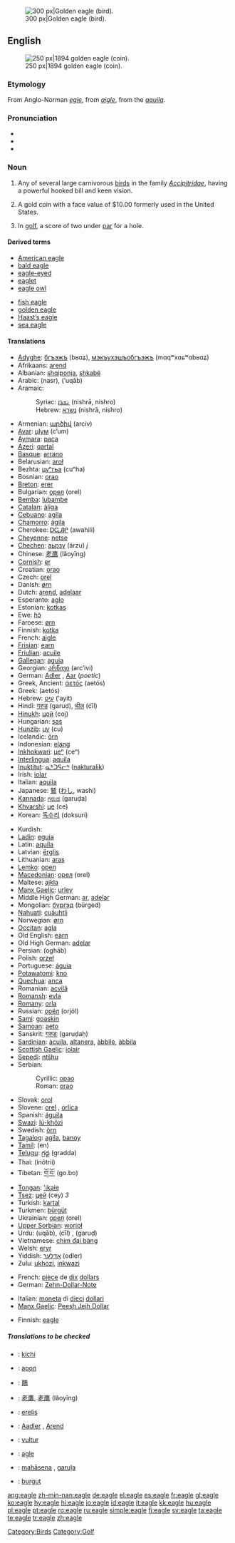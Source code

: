 {{see|Eagle}}
{{wikipedia|Eagle}}
{{wikipedia|Eagle (disambiguation)}}
[[Image:GoldenEagle-Nova.jpg|thumb|right|300 px|Golden eagle (bird).]]
==English==
[[Image:1894-O-Eagle.jpg|thumb|right|250 px|1894 golden eagle (coin).]]

===Etymology===
From Anglo-Norman ''[[egle]]'', from {{OF.}} ''[[aigle]]'', from the {{L.}} ''[[aquila]]''.

===Pronunciation===
*{{IPA|/'i:gəl/}}
*{{audio|en-us-eagle.ogg|Audio (US)}}
*{{rhymes|iːɡəl}}

===Noun===
{{en-noun}}

# Any of several large carnivorous [[bird]]s in the family ''[[Accipitridae]]'', having a powerful hooked bill and keen vision.
# {{US}} A gold coin with a face value of $10.00 formerly used in the United States.
# In [[golf]], a score of two under [[par]] for a hole.

====Derived terms====
{{top2}}
*[[American eagle]]
*[[bald eagle]]
*[[eagle-eyed]]
*[[eaglet]]
*[[eagle owl]]
{{mid2}}
*[[fish eagle]]
*[[golden eagle]]
*[[Haast's eagle|Haast’s eagle]]
*[[sea eagle]]
{{bottom2}}

====Translations====
{{trans-top|Any of several large carnivorous birds in the family Accipitridae}}
*[[Adyghe]]: [[бгъэжъ]] (bʁɑʑ), [[мэкъухэшъобгъэжъ]] (mɑqʷxɑɕʷɑbʁɑʑ)
*Afrikaans: [[arend]]
*Albanian: [[shqiponja]], [[shkabë]]
*Arabic: {{ARchar|[[نسر]]}} (nasr), {{ARchar|[[عقاب]]}} (‘uqāb)
*Aramaic:
*:Syriac: [[ܢܫܪܐ]] (nishrā, nishro) {{m}}
*:Hebrew: [[נשרא]] (nishrā, nishro) {{m}}
*Armenian: [[արծիվ]] (arciv)
*[[Avar]]: [[цӀум]] (cʼum)
*[[Aymara]]: [[paca]]
*[[Azeri]]: [[qartal]]
*[[Basque]]: [[arrano]]
*Belarusian: [[aroł]]
*Bezhta: [[цуⁿгьа]] (cuⁿha)
*Bosnian: [[orao#Bosnian|orao]]
*[[Breton]]: [[erer]]
*Bulgarian: [[орел]] (orel)
*[[Bemba]]: [[lubambe]]
*[[Catalan]]: [[àliga]]
*[[Cebuano]]: [[agila]]
*[[Chamorro]]: [[ágila]]
*Cherokee: [[ᎠᏩᎯᎵ]] (awahili)
*[[Cheyenne]]: [[netse]]
*[[Chechen]]: [[аьрзу]] (ärzu) ''j''
*Chinese: [[老鹰]] (lǎoyīng)
*[[Cornish]]: [[er]]
*Croatian: [[orao#Croatian|orao]]
*Czech: [[orel]]
*Danish: [[ørn]]
*Dutch: [[arend]], [[adelaar]]
*Esperanto: [[aglo]]
*Estonian: [[kotkas]]
*Ewe: [[hɔ̃]]
*Faroese: [[ørn]]
*Finnish: [[kotka]]
*French: [[aigle]] {{m}}
*[[Frisian]]: [[earn]]
*[[Friulian]]: [[acuile]]
*[[Gallegan]]: [[aguia]]
*Georgian: [[არწივი]] (arcʼivi)
*German: [[Adler]] {{m}}, [[Aar]] {{m}} (''poetic'')
*Greek, Ancient: [[ἀετός]] (aetós) {{m}}
*Greek: {{t+|el|αετός|m|}} (aetós)
*Hebrew: [[עיט]] (‘ayit)
*Hindi: [[गरुड]] (garuḍ), [[चील]] (ćīl)
*[[Hinukh]]: [[цой]] (coj)
*Hungarian: [[sas]]
*[[Hunzib]]: [[цу]] (cu)
*Icelandic: [[örn]]
*Indonesian: [[elang]]
*[[Inkhokwari]]: [[цеⁿ]] (ceⁿ)
*[[Interlingua]]: [[aquila]]
*[[Inuktitut]]: [[ᓇᒃᑐᕋᓕᒃ]] ([[nakturalik]])
*Irish: [[iolar]] {{m}}
*Italian: [[aquila]] {{f}}
*Japanese: [[鷲]] ([[わし]], washi)
*[[Kannada]]: [[ಗರುಡ]] (garuḍa)
*[[Khvarshi]]: [[це]] (ce)
*Korean: [[독수리]] (doksuri)
{{trans-mid}}
*Kurdish: {{KUchar|[[هه‌ڵۆ]]}}
*[[Ladin]]: [[eguia]]
*Latin: [[aquila]] {{f}}
*Latvian: [[ērglis]]
*Lithuanian: [[aras]] {{m}}
*[[Lemko]]: [[орел]]
*[[Macedonian]]: [[орел]] (orel)
*Maltese: [[ajkla]]
*[[Manx Gaelic]]: [[urley]]
*Middle High German: [[ar]], [[adelar]]
*Mongolian: [[бүргэд]] (bürged)
*[[Nahuatl]]: [[cuāuhtli]]
*Norwegian: [[ørn]] {{m}}
*[[Occitan]]: [[agla]]
*Old English: [[earn]]
*Old High German: [[adelar]]
*Persian: {{FAchar|[[عقاب]]}} (oghāb)
*Polish: [[orzeł]] {{m}}
*Portuguese: [[águia]] {{f}}
*[[Potawatomi]]: [[kno]]
*[[Quechua]]: [[anca]]
*Romanian: [[acvilă]] {{f}}
*[[Romansh]]: [[evla]]
*[[Romany]]: [[orla]] {{f}}
*Russian: [[орёл]] (orjól) {{m}}
*[[Sami]]: [[goaskin]]
*[[Samoan]]: [[aeto]]
*Sanskrit: [[गरुडः]] (garuḍaḥ)
*[[Sardinian]]: [[àcuila]], [[altanera]], [[àbbile]], [[àbbila]]
*[[Scottish Gaelic]]: [[iolair]]
*[[Sepedi]]: [[ntšhu]]
*Serbian:
*:Cyrillic: [[орао#Serbian|орао]]
*:Roman: [[orao#Serbian|orao]]
*Slovak: [[orol]]
*Slovene: [[orel]] {{m}}, [[orlica]] {{f}}
*Spanish: [[águila]] {{f}}
*[[Swazi]]: [[lú-khôzi]]
*Swedish: [[örn]]
*[[Tagalog]]: [[agila]], [[banoy]]
*[[Tamil]]: (en)
*[[Telugu]]: [[గ్రద్ద]] (gradda)
*Thai: {{THchar|[[อินทรี]]}} (inôtrii)
*Tibetan: [[གོ་བོ་]] (go.bo)
*[[Tongan]]: [['ikale]]
*[[Tsez]]: [[цей]] (cey) ''3''
*Turkish: [[kartal]]
*Turkmen: [[bürgüt]]
*Ukrainian: [[орел]] (orel)
*[[Upper Sorbian]]: [[worjoł]]
*Urdu: {{URchar|[[عقاب]]}} (uqāb), {{URchar|[[چیل]]}} (ćīl) {{f}}, {{URchar|[[گرڈ]]}} (garuḍ)
*Vietnamese: [[chim đại bàng]]
*Welsh: [[eryr]]
*Yiddish: [[אָדלער]] (odler) {{m}}
*Zulu: [[ukhozi]], [[inkwazi]]
{{trans-bottom}}

{{trans-top|A gold coin with a face value of $10.00}}
*French: [[pièce]] de [[dix]] [[dollar]]s
*German: [[Zehn-Dollar-Note]] {{f}}
{{trans-mid}}
*Italian: [[moneta]] di [[dieci]] [[dollaro|dollari]]
*[[Manx Gaelic]]: [[Peesh Jeih Dollar]]
{{trans-bottom}}

{{trans-top|In golf, a score of two under par for a hole}}
*Finnish: [[eagle]]
{{trans-mid}}
{{trans-bottom}}

=====Translations to be checked=====
{{checktrans}}
{{top}}
*{{ttbc|Amuzgo}}: [[kíchi]]
*{{ttbc|Belarusian}}: [[арол]]
*{{ttbc|CJKV Characters}}: [[鵰]]
*{{ttbc|Chinese}}: [[老鷹]], [[老鹰]] (lǎoyīng)
*{{ttbc|Lithuanian}}: [[erelis]] {{m}}
{{mid}}
*{{ttbc|Low Saxon}}: [[Aadler]] {{m}}, [[Arend]] {{m}}
*{{ttbc|Moldavian}}: [[vultur]]
*{{ttbc|Novial}}: [[agle]]
*{{ttbc|Pali}}: [[mahāsena]] {{m}}, [[garuḷa]] {{m}}
*{{ttbc|Uzbek}}: [[burgut]]
{{bottom}}

[[Category:Birds]]
[[Category:Golf]]

[[ang:eagle]]
[[zh-min-nan:eagle]]
[[de:eagle]]
[[el:eagle]]
[[es:eagle]]
[[fr:eagle]]
[[gl:eagle]]
[[ko:eagle]]
[[hy:eagle]]
[[hi:eagle]]
[[io:eagle]]
[[id:eagle]]
[[it:eagle]]
[[kk:eagle]]
[[hu:eagle]]
[[pl:eagle]]
[[pt:eagle]]
[[ro:eagle]]
[[ru:eagle]]
[[simple:eagle]]
[[fi:eagle]]
[[sv:eagle]]
[[ta:eagle]]
[[te:eagle]]
[[tr:eagle]]
[[zh:eagle]]